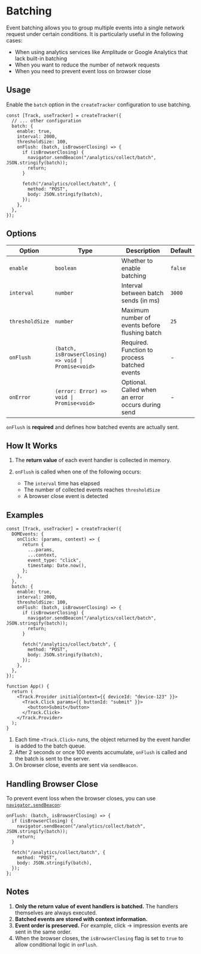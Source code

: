
# Batching

Event batching allows you to group multiple events into a single network request under certain conditions. It is particularly useful in the following cases:

- When using analytics services like Amplitude or Google Analytics that lack built-in batching
- When you want to reduce the number of network requests
- When you need to prevent event loss on browser close

## Usage

Enable the `batch` option in the `createTracker` configuration to use batching.

```tsx
const [Track, useTracker] = createTracker({
  // ... other configuration
  batch: {
    enable: true,
    interval: 2000,
    thresholdSize: 100,
    onFlush: (batch, isBrowserClosing) => {
      if (isBrowserClosing) {
        navigator.sendBeacon("/analytics/collect/batch", JSON.stringify(batch));
        return;
      }

      fetch("/analytics/collect/batch", {
        method: "POST",
        body: JSON.stringify(batch),
      });
    },
  },
});
```

## Options

| Option          | Type                                                 | Description                                       | Default |
| --------------- | ---------------------------------------------------- | ------------------------------------------------- | ------- |
| `enable`        | `boolean`                                            | Whether to enable batching                        | `false` |
| `interval`      | `number`                                             | Interval between batch sends (in ms)              | `3000`  |
| `thresholdSize` | `number`                                             | Maximum number of events before flushing batch    | `25`    |
| `onFlush`       | `(batch, isBrowserClosing) => void \| Promise<void>` | Required. Function to process batched events      | -       |
| `onError`       | `(error: Error) => void \| Promise<void>`            | Optional. Called when an error occurs during send | -       |

<Callout type="info">`onFlush` is **required** and defines how batched events are actually sent.</Callout>

## How It Works

1. The **return value** of each event handler is collected in memory.
2. `onFlush` is called when one of the following occurs:

   - The `interval` time has elapsed
   - The number of collected events reaches `thresholdSize`
   - A browser close event is detected

## Examples

```tsx
const [Track, useTracker] = createTracker({
  DOMEvents: {
    onClick: (params, context) => {
      return {
        ...params,
        ...context,
        event_type: "click",
        timestamp: Date.now(),
      };
    },
  },
  batch: {
    enable: true,
    interval: 2000,
    thresholdSize: 100,
    onFlush: (batch, isBrowserClosing) => {
      if (isBrowserClosing) {
        navigator.sendBeacon("/analytics/collect/batch", JSON.stringify(batch));
        return;
      }

      fetch("/analytics/collect/batch", {
        method: "POST",
        body: JSON.stringify(batch),
      });
    },
  },
});

function App() {
  return (
    <Track.Provider initialContext={{ deviceId: "device-123" }}>
      <Track.Click params={{ buttonId: "submit" }}>
        <button>Submit</button>
      </Track.Click>
    </Track.Provider>
  );
}
```

1. Each time `<Track.Click>` runs, the object returned by the event handler is added to the batch queue.
2. After 2 seconds or once 100 events accumulate, `onFlush` is called and the batch is sent to the server.
3. On browser close, events are sent via `sendBeacon`.

## Handling Browser Close

To prevent event loss when the browser closes, you can use [`navigator.sendBeacon`](https://developer.mozilla.org/en-US/docs/Web/API/Navigator/sendBeacon):

```tsx
onFlush: (batch, isBrowserClosing) => {
  if (isBrowserClosing) {
    navigator.sendBeacon("/analytics/collect/batch", JSON.stringify(batch));
    return;
  }

  fetch("/analytics/collect/batch", {
    method: "POST",
    body: JSON.stringify(batch),
  });
};
```

## Notes

1. **Only the return value of event handlers is batched.** The handlers themselves are always executed.
2. **Batched events are stored with context information.**
3. **Event order is preserved.** For example, click → impression events are sent in the same order.
4. When the browser closes, the `isBrowserClosing` flag is set to `true` to allow conditional logic in `onFlush`.

